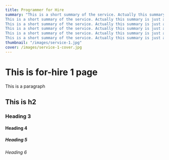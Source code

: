 ```yaml
---
title: Programmer for Hire
summary: "This is a short summary of the service. Actually this summary is just a dummy one.\
This is a short summary of the service. Actually this summary is just a dummy one.\
This is a short summary of the service. Actually this summary is just a dummy one.\
This is a short summary of the service. Actually this summary is just a dummy one.\
This is a short summary of the service. Actually this summary is just a dummy one.\
This is a short summary of the service. Actually this summary is just a dummy one."
thumbnail: "/images/service-1.jpg"
cover: /images/service-1-cover.jpg
---
```

# This is for-hire 1 page
This is a paragraph
## This is h2

### Heading 3

#### Heading 4

##### Heading 5

###### Heading 6
